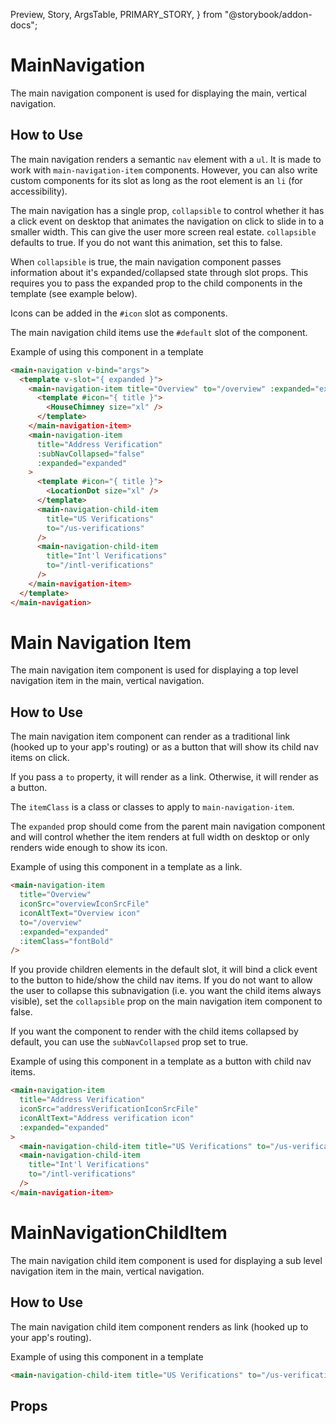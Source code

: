   Preview,
  Story,
  ArgsTable,
  PRIMARY_STORY,
} from "@storybook/addon-docs";

# MainNavigation

The main navigation component is used for displaying the main, vertical navigation.

<Preview>
  <Story id="components-main-navigation--full-navigation" />
</Preview>

## How to Use

The main navigation renders a semantic `nav` element with a `ul`. It is made to work with `main-navigation-item` components. However, you can also write custom components for its slot as long as the root element is an `li` (for accessibility).

The main navigation has a single prop, `collapsible` to control whether it has a click event on desktop that animates the navigation on click to slide in to a smaller width. This can give the user more screen real estate. `collapsible` defaults to true. If you do not want this animation, set this to false.

When `collapsible` is true, the main navigation component passes information about it's expanded/collapsed state through slot props. This requires you to pass the expanded prop to the child components in the template (see example below).

Icons can be added in the `#icon` slot as components.

The main navigation child items use the `#default` slot of the component.

Example of using this component in a template

```html
<main-navigation v-bind="args">
  <template v-slot="{ expanded }">
    <main-navigation-item title="Overview" to="/overview" :expanded="expanded">
      <template #icon="{ title }">
        <HouseChimney size="xl" />
      </template>
    </main-navigation-item>
    <main-navigation-item
      title="Address Verification"
      :subNavCollapsed="false"
      :expanded="expanded"
    >
      <template #icon="{ title }">
        <LocationDot size="xl" />
      </template>
      <main-navigation-child-item
        title="US Verifications"
        to="/us-verifications"
      />
      <main-navigation-child-item
        title="Int'l Verifications"
        to="/intl-verifications"
      />
    </main-navigation-item>
  </template>
</main-navigation>
```

# Main Navigation Item

The main navigation item component is used for displaying a top level navigation item in the main, vertical navigation.

<Preview>
  <Story id="components-main-navigation--item" />
</Preview>

## How to Use

The main navigation item component can render as a traditional link (hooked up to your app's routing) or as a button that will show its child nav items on click.

If you pass a `to` property, it will render as a link. Otherwise, it will render as a button.

The `itemClass` is a class or classes to apply to `main-navigation-item`.

The `expanded` prop should come from the parent main navigation component and will control whether the item renders at full width on desktop or only renders wide enough to show its icon.

Example of using this component in a template as a link.

```html
<main-navigation-item
  title="Overview"
  iconSrc="overviewIconSrcFile"
  iconAltText="Overview icon"
  to="/overview"
  :expanded="expanded"
  :itemClass="fontBold"
/>
```

If you provide children elements in the default slot, it will bind a click event to the button to hide/show the child nav items. If you do not want to allow the user to collapse this subnavigation (i.e. you want the child items always visible), set the `collapsible` prop on the main navigation item component to false.

If you want the component to render with the child items collapsed by default, you can use the `subNavCollapsed` prop set to true.

Example of using this component in a template as a button with child nav items.

```html
<main-navigation-item
  title="Address Verification"
  iconSrc="addressVerificationIconSrcFile"
  iconAltText="Address verification icon"
  :expanded="expanded"
>
  <main-navigation-child-item title="US Verifications" to="/us-verifications" />
  <main-navigation-child-item
    title="Int'l Verifications"
    to="/intl-verifications"
  />
</main-navigation-item>
```

# MainNavigationChildItem

The main navigation child item component is used for displaying a sub level navigation item in the main, vertical navigation.

<Preview>
  <Story id="components-main-navigation--child-item" />
</Preview>

## How to Use

The main navigation child item component renders as link (hooked up to your app's routing).

Example of using this component in a template

```html
<main-navigation-child-item title="US Verifications" to="/us-verifications" />
```

## Props

<ArgsTable story={PRIMARY_STORY} />
